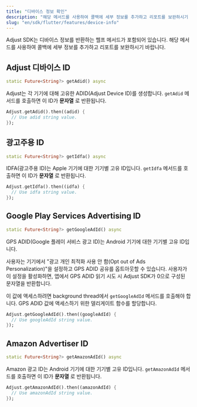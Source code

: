 ```yaml
---
title: "디바이스 정보 확인"
description: "해당 메서드를 사용하여 콜백에 세부 정보를 추가하고 리포트를 보완하시기 바랍니다."
slug: "en/sdk/flutter/features/device-info"
---
```

Adjust SDK는 디바이스 정보를 반환하는 헬프 메서드가 포함되어 있습니다. 해당 메서드를 사용하여 콜백에 세부 정보를 추가하고 리포트를 보완하시기 바랍니다.

Adjust 디바이스 ID
--------------

```dart
static Future<String?> getAdid() async
```

Adjust는 각 기기에 대해 고유한 ADID\(Adjust Device ID\)를 생성합니다. `getAdid` 메서드를 호출하면 이 ID가 **문자열** 로 반환됩니다.

```dart
Adjust.getAdid().then((adid) {
  // Use adid string value.
});
```

광고주용 ID
-------

```dart
static Future<String?> getIdfa() async
```

IDFA\(광고주용 ID\)는 Apple 기기에 대한 기기별 고유 ID입니다. `getIdfa` 메서드를 호출하면 이 ID가 **문자열** 로 반환됩니다.

```dart
Adjust.getIdfa().then((idfa) {
  // Use idfa string value.
});
```

Google Play Services Advertising ID
-----------------------------------

```dart
static Future<String?> getGoogleAdId() async
```

GPS ADID\(Google 플레이 서비스 광고 ID\)는 Android 기기에 대한 기기별 고유 ID입니다.

사용자는 기기에서 "광고 개인 최적화 사용 안 함\(Opt out of Ads Personalization\)"을 설정하고 GPS ADID 공유를 옵트아웃할 수 있습니다. 사용자가 이 설정을 활성화하면, 앱에서 GPS ADID 읽기 시도 시 Adjust SDK가 0으로 구성된 문자열을 반환합니다.

이 값에 액세스하려면 background thread에서 `getGoogleAdId` 메서드를 호출해야 합니다. GPS ADID 값에 액세스하기 위한 델리게이트 함수를 할당합니다.

```dart
Adjust.getGoogleAdId().then((googleAdId) {
  // Use googleAdId string value.
});
```

Amazon Advertiser ID
--------------------

```dart
static Future<String?> getAmazonAdId() async
```

Amazon 광고 ID는 Android 기기에 대한 기기별 고유 ID입니다. `getAmazonAdId` 메서드를 호출하면 이 ID가 **문자열** 로 반환됩니다.

```dart
Adjust.getAmazonAdId().then((amazonAdId) {
  // Use amazonAdId string value.
});
```

